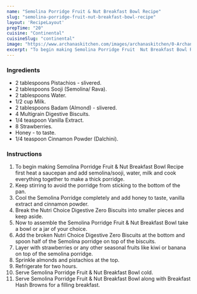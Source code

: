 ---
name: "Semolina Porridge Fruit & Nut Breakfast Bowl Recipe"
slug: "semolina-porridge-fruit-nut-breakfast-bowl-recipe"
layout: 'RecipeLayout'
prepTime: "20"
cuisine: "Continental"
cuisineSlug: "continental"
image: "https://www.archanaskitchen.com/images/archanaskitchen/0-Archanas-Kitchen-Recipes/2019/Semolina_Porridge_Fruit_Nut_Breakfast_Bowl_13_1600.jpg"
excerpt: "To begin making Semolina Porridge Fruit  Nut Breakfast Bowl Recipe first heat a saucepan and add semolinasooji, water, milk and cook everything together to make a thick porridge"
---

### Ingredients

- 2 tablespoons Pistachios - slivered.
- 2 tablespoons Sooji (Semolina/ Rava).
- 2 tablespoons Water.
- 1/2 cup Milk.
- 2 tablespoons Badam (Almond) - slivered.
- 4 Multigrain Digestive Biscuits.
- 1/4 teaspoon Vanilla Extract.
- 8 Strawberries.
- Honey - to taste.
- 1/4 teaspoon Cinnamon Powder (Dalchini).

### Instructions

1. To begin making Semolina Porridge Fruit & Nut Breakfast Bowl Recipe first heat a saucepan and add semolina/sooji, water, milk and cook everything together to make a thick porridge.
1. Keep stirring to avoid the porridge from sticking to the bottom of the pan.
1. Cool the Semolina Porridge completely and add honey to taste, vanilla extract and cinnamon powder.
1. Break the Nutri Choice Digestive Zero Biscuits into smaller pieces and keep aside.
1. Now to assemble the Semolina Porridge Fruit & Nut Breakfast Bowl take a bowl or a jar of your choice.
1. Add the broken Nutri Choice Digestive Zero Biscuits at the bottom and spoon half of the Semolina porridge on top of the biscuits.
1. Layer with strawberries or any other seasonal fruits like kiwi or banana on top of the semolina porridge.
1. Sprinkle almonds and pistachios at the top.
1. Refrigerate for two hours.
1. Serve Semolina Porridge Fruit & Nut Breakfast Bowl cold.
1. Serve Semolina Porridge Fruit & Nut Breakfast Bowl along with Breakfast Hash Browns for a filling breakfast.
